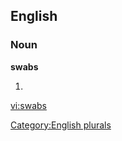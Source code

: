 
==English==

===Noun===
'''swabs'''

# {{plural of|[[swab]]}}

[[Category:English plurals]]

[[vi:swabs]]
